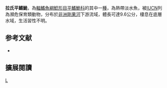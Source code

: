 {{Speciesbox 
| taxon = Amphilius lamani
| status = EN
| status_system = IUCN3.1
| authority = [[Lönnberg|Lönnberg]] & [[Rendahl|Rendahl]], 1920
| synonyms = 
}}

'''拉氏平鰭鮠'''，為[[輻鰭魚綱|輻鰭魚綱]][[鯰形目|鯰形目]][[平鰭鮠科|平鰭鮠科]]的其中一[[種|種]]，為熱帶淡水魚，被[[IUCN|IUCN]]列為瀕危保育類動物，分布於[[非洲|非洲]][[剛果河|剛果河]]下游流域，體長可達9.6公分，棲息在底層水域，生活習性不明。

==参考文献==
*{{FishBase_species|genus=Amphilius|species=lamani|year=2014|month=10}}

== 擴展閱讀 ==
{{refbegin}}
{{wikispecies-inline|Amphilius lamani|拉氏平鰭鮠}}
{{refend}}
{{Taxonbar|from=Q6429030}}

[[Category:平鰭鮠屬|L]]


{{魚類小作品}}
